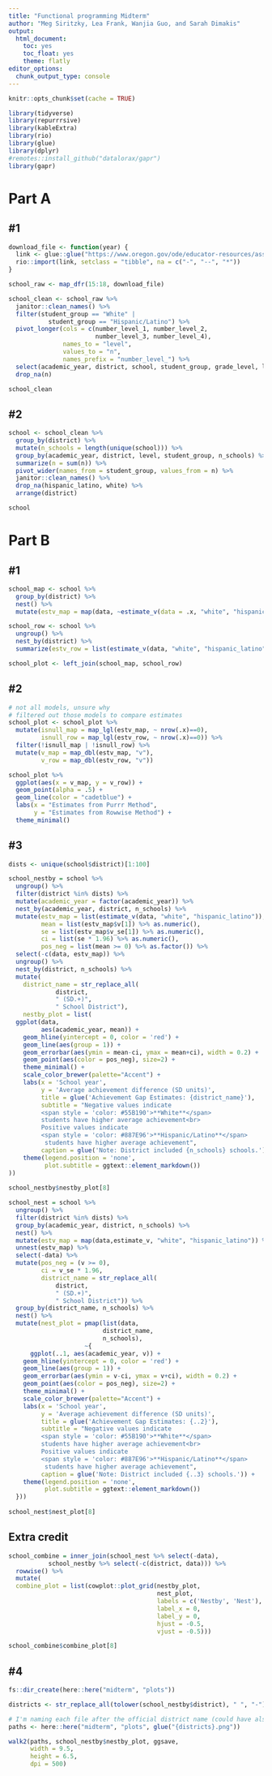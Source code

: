 ```yaml
---
title: "Functional programming Midterm"
author: "Meg Siritzky, Lea Frank, Wanjia Guo, and Sarah Dimakis"
output: 
  html_document: 
    toc: yes
    toc_float: yes
    theme: flatly
editor_options: 
  chunk_output_type: console
---
```




```r
knitr::opts_chunk$set(cache = TRUE)

library(tidyverse)
library(repurrrsive)
library(kableExtra)
library(rio)
library(glue)
library(dplyr)
#remotes::install_github("datalorax/gapr")
library(gapr)
```

# Part A

## #1
```r
download_file <- function(year) {
  link <- glue::glue("https://www.oregon.gov/ode/educator-resources/assessment/TestResults20{year}/pagr_schools_ela_raceethnicity_{year-1}{year}.xlsx")
  rio::import(link, setclass = "tibble", na = c("-", "--", "*"))
}

school_raw <- map_dfr(15:18, download_file)
```

```r
school_clean <- school_raw %>% 
  janitor::clean_names() %>% 
  filter(student_group == "White" |
           student_group == "Hispanic/Latino") %>% 
  pivot_longer(cols = c(number_level_1, number_level_2, 
                        number_level_3, number_level_4), 
               names_to = "level",
               values_to = "n",
               names_prefix = "number_level_") %>% 
  select(academic_year, district, school, student_group, grade_level, level, n) %>% 
  drop_na(n)

school_clean

```

## #2

```r
school <- school_clean %>% 
  group_by(district) %>%
  mutate(n_schools = length(unique(school))) %>% 
  group_by(academic_year, district, level, student_group, n_schools) %>%
  summarize(n = sum(n)) %>% 
  pivot_wider(names_from = student_group, values_from = n) %>% 
  janitor::clean_names() %>% 
  drop_na(hispanic_latino, white) %>% 
  arrange(district) 

school

```

# Part B 

## #1

```r
school_map <- school %>% 
  group_by(district) %>% 
  nest() %>% 
  mutate(estv_map = map(data, ~estimate_v(data = .x, "white", "hispanic_latino")))

school_row <- school %>% 
  ungroup() %>% 
  nest_by(district) %>% 
  summarize(estv_row = list(estimate_v(data, "white", "hispanic_latino")))

school_plot <- left_join(school_map, school_row)
```


## #2

```r
# not all models, unsure why
# filtered out those models to compare estimates
school_plot <- school_plot %>% 
  mutate(isnull_map = map_lgl(estv_map, ~ nrow(.x)==0),
         isnull_row = map_lgl(estv_row, ~ nrow(.x)==0)) %>% 
  filter(!isnull_map | !isnull_row) %>% 
  mutate(v_map = map_dbl(estv_map, "v"),
         v_row = map_dbl(estv_row, "v"))

school_plot %>% 
  ggplot(aes(x = v_map, y = v_row)) + 
  geom_point(alpha = .5) +
  geom_line(color = "cadetblue") +
  labs(x = "Estimates from Purrr Method", 
       y = "Estimates from Rowwise Method") +
  theme_minimal()
```


## #3

```r
dists <- unique(school$district)[1:100]

school_nestby = school %>% 
  ungroup() %>% 
  filter(district %in% dists) %>% 
  mutate(academic_year = factor(academic_year)) %>% 
  nest_by(academic_year, district, n_schools) %>% 
  mutate(estv_map = list(estimate_v(data, "white", "hispanic_latino")),
         mean = list(estv_map$v[1]) %>% as.numeric(),
         se = list(estv_map$v_se[1]) %>% as.numeric(),
         ci = list(se * 1.96) %>% as.numeric(),
         pos_neg = list(mean >= 0) %>% as.factor()) %>% 
  select(-c(data, estv_map)) %>%
  ungroup() %>% 
  nest_by(district, n_schools) %>% 
  mutate(
    district_name = str_replace_all(
             district,
             " (SD.+)", 
             " School District"),
    nestby_plot = list(
  ggplot(data, 
         aes(academic_year, mean)) + 
    geom_hline(yintercept = 0, color = 'red') +
    geom_line(aes(group = 1)) +
    geom_errorbar(aes(ymin = mean-ci, ymax = mean+ci), width = 0.2) +
    geom_point(aes(color = pos_neg), size=2) + 
    theme_minimal() + 
    scale_color_brewer(palette="Accent") +
    labs(x = 'School year',
         y = 'Average achievement difference (SD units)',
         title = glue('Achievement Gap Estimates: {district_name}'),
         subtitle = "Negative values indicate 
         <span style = 'color: #55B190'>**White**</span> 
         students have higher average achievement<br>
         Positive values indicate
         <span style = 'color: #887E96'>**Hispanic/Latino**</span> 
          students have higher average achievement",
         caption = glue('Note: District included {n_schools} schools.')) +
    theme(legend.position = 'none',
          plot.subtitle = ggtext::element_markdown())
))
  
school_nestby$nestby_plot[8]

```

```r

school_nest = school %>% 
  ungroup() %>% 
  filter(district %in% dists) %>% 
  group_by(academic_year, district, n_schools) %>% 
  nest() %>% 
  mutate(estv_map = map(data,estimate_v, "white", "hispanic_latino")) %>% 
  unnest(estv_map) %>% 
  select(-data) %>% 
  mutate(pos_neg = (v >= 0),
         ci = v_se * 1.96,
         district_name = str_replace_all(
             district,
             " (SD.+)", 
             " School District")) %>% 
  group_by(district_name, n_schools) %>% 
  nest() %>% 
  mutate(nest_plot = pmap(list(data,
                          district_name,
                          n_schools),
                     ~{
      ggplot(..1, aes(academic_year, v)) + 
    geom_hline(yintercept = 0, color = 'red') +
    geom_line(aes(group = 1)) +
    geom_errorbar(aes(ymin = v-ci, ymax = v+ci), width = 0.2) +
    geom_point(aes(color = pos_neg), size=2) + 
    theme_minimal() + 
    scale_color_brewer(palette="Accent") +
    labs(x = 'School year',
         y = 'Average achievement difference (SD units)',
         title = glue('Achievement Gap Estimates: {..2}'),
         subtitle = "Negative values indicate 
         <span style = 'color: #55B190'>**White**</span> 
         students have higher average achievement<br>
         Positive values indicate
         <span style = 'color: #887E96'>**Hispanic/Latino**</span> 
          students have higher average achievement",
         caption = glue('Note: District included {..3} schools.')) +
    theme(legend.position = 'none',
          plot.subtitle = ggtext::element_markdown())
  }))
  
school_nest$nest_plot[8]

```

## Extra credit

```r
school_combine = inner_join(school_nest %>% select(-data), 
           school_nestby %>% select(-c(district, data))) %>% 
  rowwise() %>% 
  mutate(
  combine_plot = list(cowplot::plot_grid(nestby_plot, 
                                         nest_plot, 
                                         labels = c('Nestby', 'Nest'),
                                         label_x = 0, 
                                         label_y = 0,
                                         hjust = -0.5, 
                                         vjust = -0.5)))

school_combine$combine_plot[8]
```

## #4

```r
fs::dir_create(here::here("midterm", "plots"))

districts <- str_replace_all(tolower(school_nestby$district), " ", "-")

# I'm naming each file after the official district name (could have also used "district_name")
paths <- here::here("midterm", "plots", glue("{districts}.png"))

walk2(paths, school_nestby$nestby_plot, ggsave,
      width = 9.5, 
      height = 6.5,
      dpi = 500)

```



